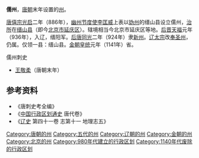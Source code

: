 '''儒州'''，[[唐朝|唐朝]]末年设置的[[州|州]]。

[[唐僖宗|唐僖宗]][[光启|光启]]二年（886年），[[幽州节度使|幽州节度使]][[李匡威|李匡威]]上表以[[妫州|妫州]]的缙山县设立儒州，[[治所|治所]]在[[缙山县|缙山县]]（即今[[北京市|北京市]][[延庆区|延庆区]]）。辖境相当今北京市延庆区等地。[[后晋|后晋]][[天福_(后晋)|天福]]元年（936年），入辽，缙阳军。[[后唐|后唐]][[同光|同光]]二年（924年）隶[[新州|新州]]。[[辽太宗|辽太宗]]改[[奉圣州|奉圣州]]，仍属。仅领一县：缙山县。[[金朝|金朝]][[皇统|皇统]]元年（1141年）省。
;儒州刺史
*[[王敬柔|王敬柔]]（唐朝末年）
== 参考资料 ==
*《唐刺史考全编》
*《[[中国行政区划通史|中国行政区划通史]] 唐代卷》
*《[[辽史|辽史]] 第四十一卷 志第十一 地理志五》

{{五代行政區劃|nocat}}
{{辽朝行政区划|nocat}}
{{北京行政区划小作品}}
{{DEFAULTSORT:R}}
[[Category:唐朝的州|Category:唐朝的州]]
[[Category:五代的州|Category:五代的州]]
[[Category:辽朝的州|Category:辽朝的州]]
[[Category:金朝的州|Category:金朝的州]]
[[Category:北京的州|Category:北京的州]]
[[Category:980年代建立的行政区划|Category:980年代建立的行政区划]]
[[Category:1140年代废除的行政区划|Category:1140年代废除的行政区划]]